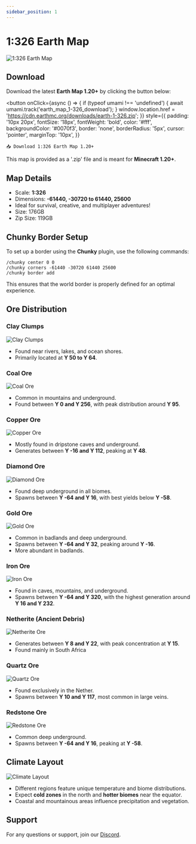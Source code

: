 ```yaml
---
sidebar_position: 1
---
```


# 1:326 Earth Map

![1:326 Earth Map](../../static/img/world-complete.png)

## Download

Download the latest **Earth Map 1.20+** by clicking the button below:

<button
    onClick={async () => {
        if (typeof umami !== 'undefined') {
            await umami.track('earth_map_1-326_download');
        }
        window.location.href = 'https://cdn.earthmc.org/downloads/earth-1-326.zip';
    }}
    style={{
        padding: '10px 20px',
        fontSize: '18px',
        fontWeight: 'bold',
        color: '#fff',
        backgroundColor: '#0070f3',
        border: 'none',
        borderRadius: '5px',
        cursor: 'pointer',
        marginTop: '10px',
    }}
>
    📥 Download 1:326 Earth Map 1.20+
</button>

<p>This map is provided as a '.zip' file and is meant for <strong>Minecraft 1.20+</strong>.</p>

## Map Details

- Scale: **1:326**
- Dimensions: **-61440, -30720 to 61440, 25600**
- Ideal for survival, creative, and multiplayer adventures!
- Size: 176GB
- Zip Size: 119GB

## Chunky Border Setup

To set up a border using the **Chunky** plugin, use the following commands:

```
/chunky center 0 0
/chunky corners -61440 -30720 61440 25600
/chunky border add
```

This ensures that the world border is properly defined for an optimal experience.

## Ore Distribution

### Clay Clumps
![Clay Clumps](../../static/img/clay_clumps.png)
- Found near rivers, lakes, and ocean shores.
- Primarily located at **Y 50 to Y 64**.

### Coal Ore
![Coal Ore](../../static/img/coal_ore.png)
- Common in mountains and underground.
- Found between **Y 0 and Y 256**, with peak distribution around **Y 95**.

### Copper Ore
![Copper Ore](../../static/img/copper_ore.png)
- Mostly found in dripstone caves and underground.
- Generates between **Y -16 and Y 112**, peaking at **Y 48**.

### Diamond Ore
![Diamond Ore](../../static/img/diamond_ore.png)
- Found deep underground in all biomes.
- Spawns between **Y -64 and Y 16**, with best yields below **Y -58**.

### Gold Ore
![Gold Ore](../../static/img/gold_ore.png)
- Common in badlands and deep underground.
- Spawns between **Y -64 and Y 32**, peaking around **Y -16**.
- More abundant in badlands.

### Iron Ore
![Iron Ore](../../static/img/iron_ore.png)
- Found in caves, mountains, and underground.
- Spawns between **Y -64 and Y 320**, with the highest generation around **Y 16 and Y 232**.

### Netherite (Ancient Debris)
![Netherite Ore](../../static/img/netherite_ore.png)
- Generates between **Y 8 and Y 22**, with peak concentration at **Y 15**.
- Found mainly in South Africa

### Quartz Ore
![Quartz Ore](../../static/img/quartz_ore.png)
- Found exclusively in the Nether.
- Spawns between **Y 10 and Y 117**, most common in large veins.

### Redstone Ore
![Redstone Ore](../../static/img/redstone_ore.png)
- Common deep underground.
- Spawns between **Y -64 and Y 16**, peaking at **Y -58**.

## Climate Layout

![Climate Layout](../../static/img/climate.png)

- Different regions feature unique temperature and biome distributions.
- Expect **cold zones** in the north and **hotter biomes** near the equator.
- Coastal and mountainous areas influence precipitation and vegetation.

## Support

For any questions or support, join our [Discord](https://discord.gg/yFKhYr6ZmQ).
